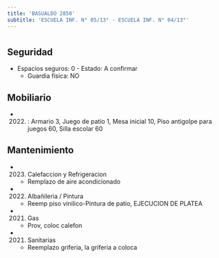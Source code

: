 ```yaml
---
title: 'BASUALDO 2850'
subtitle: 'ESCUELA INF. N° 05/13° - ESCUELA INF. N° 04/13°'
---
```


#


## Seguridad

*  Espacios seguros: 0 - Estado: A confirmar 
    + Guardia física: NO





## Mobiliario

*  (2022) : Armario 3, Juego de patio 1, Mesa inicial 10, Piso antigolpe para juegos 60, Silla escolar 60 





## Mantenimiento

*  (2023) Calefaccion y Refrigeracion 
    + Remplazo de aire acondicionado

*  (2022) Albañileria / Pintura 
    + Reemp piso vinilico-Pintura de patio, EJECUCION DE PLATEA

*  (2021) Gas 
    + Prov, coloc calefon

*  (2021) Sanitarias 
    + Reemplazo griferia, la griferia a coloca



